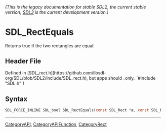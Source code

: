 ====== (This is the legacy documentation for stable SDL2, the current stable version; [https://wiki.libsdl.org/SDL3/ SDL3] is the current development version.) ======
= SDL_RectEquals =

Returns true if the two rectangles are equal.

== Header File ==

Defined in [SDL_rect.h](https://github.com/libsdl-org/SDL/blob/SDL2/include/SDL_rect.h), but apps should _only_ `#include "SDL.h"`!

== Syntax ==

<syntaxhighlight lang='c'>
SDL_FORCE_INLINE SDL_bool SDL_RectEquals(const SDL_Rect *a, const SDL_Rect *b);</syntaxhighlight>

----
[[CategoryAPI]], [[CategoryAPIFunction]], [[CategoryRect]]


